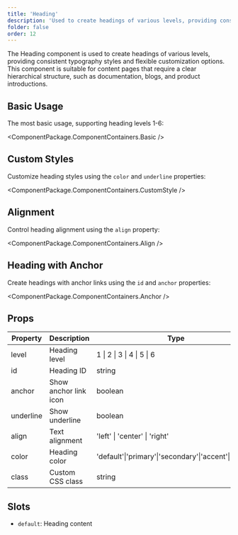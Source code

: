 ```yaml
---
title: 'Heading'
description: 'Used to create headings of various levels, providing consistent typography styles and flexible customization options'
folder: false
order: 12
---
```



The Heading component is used to create headings of various levels, providing consistent typography styles and flexible customization options. This component is suitable for content pages that require a clear hierarchical structure, such as documentation, blogs, and product introductions.

## Basic Usage

The most basic usage, supporting heading levels 1-6:

<ComponentPackage.ComponentContainers.Basic />

## Custom Styles

Customize heading styles using the `color` and `underline` properties:

<ComponentPackage.ComponentContainers.CustomStyle />

## Alignment

Control heading alignment using the `align` property:

<ComponentPackage.ComponentContainers.Align />

## Heading with Anchor

Create headings with anchor links using the `id` and `anchor` properties:

<ComponentPackage.ComponentContainers.Anchor />

## Props

| Property     | Description                        | Type                                              | Default   |
| ------------ | ---------------------------------- | ------------------------------------------------- | --------- |
| level        | Heading level                      | 1 \| 2 \| 3 \| 4 \| 5 \| 6                      | 2         |
| id           | Heading ID                         | string                                            | -         |
| anchor       | Show anchor link icon              | boolean                                           | false     |
| underline    | Show underline                     | boolean                                           | false     |
| align        | Text alignment                     | 'left' \| 'center' \| 'right'                    | 'left'    |
| color        | Heading color                      | 'default'\|'primary'\|'secondary'\|'accent'\|'muted' | 'default' |
| class        | Custom CSS class                   | string                                            | -         |

## Slots

- `default`: Heading content
